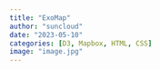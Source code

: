 ```yaml
---
title: "ExoMap"
author: "suncloud"
date: "2023-05-10"
categories: [D3, Mapbox, HTML, CSS]
image: "image.jpg"
---
```

